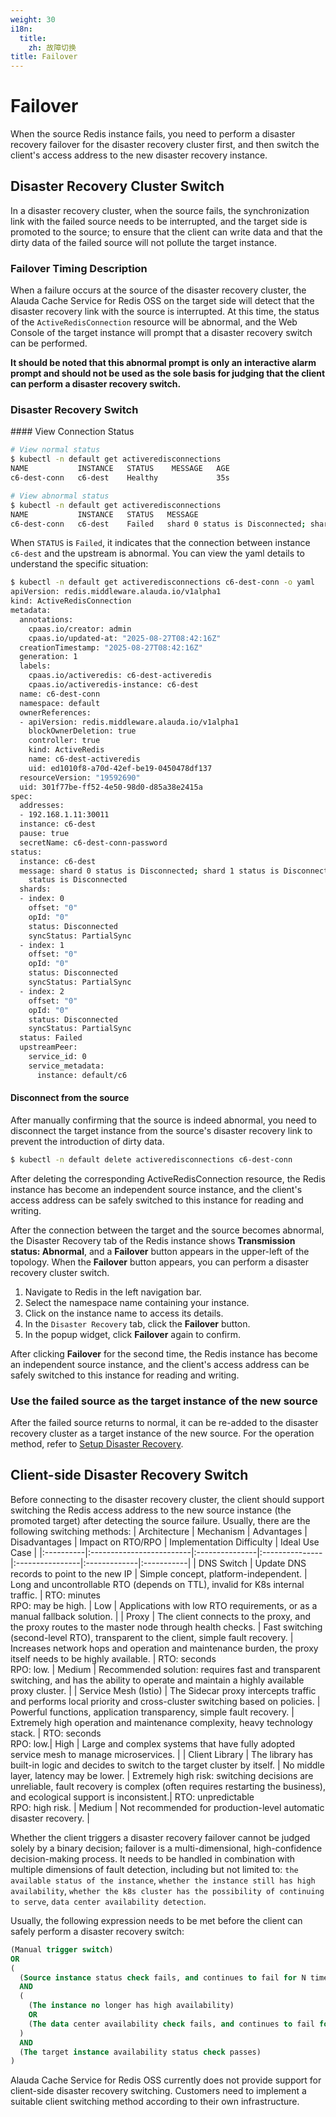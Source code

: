 ```yaml
---
weight: 30
i18n:
  title:
    zh: 故障切换
title: Failover
---
```


# Failover

When the source Redis instance fails, you need to perform a disaster recovery failover for the disaster recovery cluster first, and then switch the client's access address to the new disaster recovery instance.

## Disaster Recovery Cluster Switch

In a disaster recovery cluster, when the source fails, the synchronization link with the failed source needs to be interrupted, and the target side is promoted to the source; to ensure that the client can write data and that the dirty data of the failed source will not pollute the target instance.

### Failover Timing Description

When a failure occurs at the source of the disaster recovery cluster, the Alauda Cache Service for Redis OSS on the target side will detect that the disaster recovery link with the source is interrupted. At this time, the status of the `ActiveRedisConnection` resource will be abnormal, and the Web Console of the target instance will prompt that a disaster recovery switch can be performed.

<Directive type="danger" title="Disaster Recovery Switching Risk Description">
<strong style={{color: "red"}}>It should be noted that this abnormal prompt is only an interactive alarm prompt and should not be used as the sole basis for judging that the client can perform a disaster recovery switch.</strong>
</Directive>

### Disaster Recovery Switch

<Tabs>
<Tab label="CLI">
#### View Connection Status

```bash
# View normal status
$ kubectl -n default get activeredisconnections
NAME           INSTANCE   STATUS    MESSAGE   AGE
c6-dest-conn   c6-dest    Healthy             35s

# View abnormal status
$ kubectl -n default get activeredisconnections
NAME           INSTANCE   STATUS   MESSAGE                                                                                          AGE
c6-dest-conn   c6-dest    Failed   shard 0 status is Disconnected; shard 1 status is Disconnected; shard 2 status is Disconnected   86s
```

When `STATUS` is `Failed`, it indicates that the connection between instance `c6-dest` and the upstream is abnormal. You can view the yaml details to understand the specific situation:

```bash
$ kubectl -n default get activeredisconnections c6-dest-conn -o yaml
apiVersion: redis.middleware.alauda.io/v1alpha1
kind: ActiveRedisConnection
metadata:
  annotations:
    cpaas.io/creator: admin
    cpaas.io/updated-at: "2025-08-27T08:42:16Z"
  creationTimestamp: "2025-08-27T08:42:16Z"
  generation: 1
  labels:
    cpaas.io/activeredis: c6-dest-activeredis
    cpaas.io/activeredis-instance: c6-dest
  name: c6-dest-conn
  namespace: default
  ownerReferences:
  - apiVersion: redis.middleware.alauda.io/v1alpha1
    blockOwnerDeletion: true
    controller: true
    kind: ActiveRedis
    name: c6-dest-activeredis
    uid: ed1010f8-a70d-42ef-be19-0450478df137
  resourceVersion: "19592690"
  uid: 301f77be-ff52-4e50-98d0-d85a38e2415a
spec:
  addresses:
  - 192.168.1.11:30011
  instance: c6-dest
  pause: true
  secretName: c6-dest-conn-password
status:
  instance: c6-dest
  message: shard 0 status is Disconnected; shard 1 status is Disconnected; shard 2
    status is Disconnected
  shards:
  - index: 0
    offset: "0"
    opId: "0"
    status: Disconnected
    syncStatus: PartialSync
  - index: 1
    offset: "0"
    opId: "0"
    status: Disconnected
    syncStatus: PartialSync
  - index: 2
    offset: "0"
    opId: "0"
    status: Disconnected
    syncStatus: PartialSync
  status: Failed
  upstreamPeer:
    service_id: 0
    service_metadata:
      instance: default/c6
```

#### Disconnect from the source

After manually confirming that the source is indeed abnormal, you need to disconnect the target instance from the source's disaster recovery link to prevent the introduction of dirty data.

```bash
$ kubectl -n default delete activeredisconnections c6-dest-conn
```

After deleting the corresponding ActiveRedisConnection resource, the Redis instance has become an independent source instance, and the client's access address can be safely switched to this instance for reading and writing.

</Tab>
<Tab label="Web Console">

After the connection between the target and the source becomes abnormal, the Disaster Recovery tab of the Redis instance shows **Transmission status: Abnormal**, and a **Failover** button appears in the upper-left of the topology. When the **Failover** button appears, you can perform a disaster recovery cluster switch.

1. Navigate to Redis in the left navigation bar.
1. Select the namespace name containing your instance.
1. Click on the instance name to access its details.
1. In the `Disaster Recovery` tab, click the **Failover** button.
1. In the popup widget, click **Failover** again to confirm.

After clicking **Failover** for the second time, the Redis instance has become an independent source instance, and the client's access address can be safely switched to this instance for reading and writing.

</Tab>
</Tabs>

### Use the failed source as the target instance of the new source

After the failed source returns to normal, it can be re-added to the disaster recovery cluster as a target instance of the new source. For the operation method, refer to [Setup Disaster Recovery](./20-setup.mdx).


## Client-side Disaster Recovery Switch

Before connecting to the disaster recovery cluster, the client should support switching the Redis access address to the new source instance (the promoted target) after detecting the source failure. Usually, there are the following switching methods:
| Architecture      | Mechanism                     | Advantages           | Disadvantages           | Impact on RTO/RPO | Implementation Difficulty    | Ideal Use Case  |
|:----------|:-------------------------|:---------------|:---------------|:----------------|:-------------|:-----------|
| DNS Switch  | Update DNS records to point to the new IP | Simple concept, platform-independent. | Long and uncontrollable RTO (depends on TTL), invalid for K8s internal traffic. | RTO: minutes<br/>RPO: may be high. | Low | Applications with low RTO requirements, or as a manual fallback solution. |
| Proxy      | The client connects to the proxy, and the proxy routes to the master node through health checks. | Fast switching (second-level RTO), transparent to the client, simple fault recovery. | Increases network hops and operation and maintenance burden, the proxy itself needs to be highly available. | RTO: seconds<br/>RPO: low. | Medium | Recommended solution: requires fast and transparent switching, and has the ability to operate and maintain a highly available proxy cluster. |
| Service Mesh (Istio) | The Sidecar proxy intercepts traffic and performs local priority and cross-cluster switching based on policies. | Powerful functions, application transparency, simple fault recovery. | Extremely high operation and maintenance complexity, heavy technology stack. | RTO: seconds<br/>RPO: low.| High | Large and complex systems that have fully adopted service mesh to manage microservices. |
| Client Library | The library has built-in logic and decides to switch to the target cluster by itself. | No middle layer, latency may be lower. | Extremely high risk: switching decisions are unreliable, fault recovery is complex (often requires restarting the business), and ecological support is inconsistent.| RTO: unpredictable<br/>RPO: high risk. | Medium | Not recommended for production-level automatic disaster recovery. |

Whether the client triggers a disaster recovery failover cannot be judged solely by a binary decision; failover is a multi-dimensional, high-confidence decision-making process. It needs to be handled in combination with multiple dimensions of fault detection, including but not limited to: `the available status of the instance`, `whether the instance still has high availability`, `whether the k8s cluster has the possibility of continuing to serve`, `data center availability detection`.

Usually, the following expression needs to be met before the client can safely perform a disaster recovery switch:

```sql
(Manual trigger switch)
OR
(
  (Source instance status check fails, and continues to fail for N times)
  AND
  (
    (The instance no longer has high availability)
    OR
    (The data center availability check fails, and continues to fail for N times)
  )
  AND
  (The target instance availability status check passes)
)
```

<Directive type="warning" title="Support Description">
Alauda Cache Service for Redis OSS currently does not provide support for client-side disaster recovery switching. Customers need to implement a suitable client switching method according to their own infrastructure.
</Directive>
